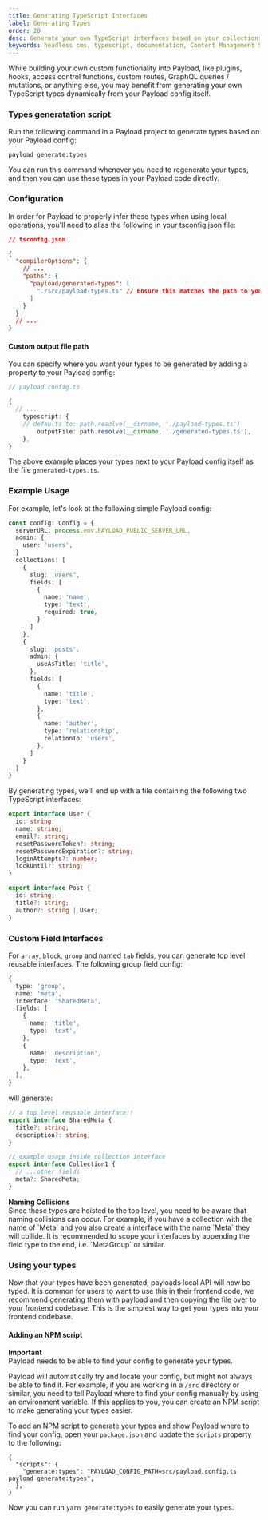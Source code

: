 ```yaml
---
title: Generating TypeScript Interfaces
label: Generating Types
order: 20
desc: Generate your own TypeScript interfaces based on your collections and globals.
keywords: headless cms, typescript, documentation, Content Management System, cms, headless, javascript, node, react, express
---
```


While building your own custom functionality into Payload, like plugins, hooks, access control functions, custom routes, GraphQL queries / mutations, or anything else, you may benefit from generating your own TypeScript types dynamically from your Payload config itself.

### Types generatation script

Run the following command in a Payload project to generate types based on your Payload config:

```
payload generate:types
```

You can run this command whenever you need to regenerate your types, and then you can use these types in your Payload code directly.

### Configuration

In order for Payload to properly infer these types when using local operations, you'll need to alias the following in your tsconfig.json file:

```json
// tsconfig.json

{
  "compilerOptions": {
    // ...
    "paths": {
      "payload/generated-types": [
        "./src/payload-types.ts" // Ensure this matches the path to your typescript outputFile
      ]
    }
  }
  // ...
}
```

#### Custom output file path

You can specify where you want your types to be generated by adding a property to your Payload config:

```ts
// payload.config.ts

{
  // ...
	typescript: {
    // defaults to: path.resolve(__dirname, './payload-types.ts')
		outputFile: path.resolve(__dirname, './generated-types.ts'),
	},
}
```

The above example places your types next to your Payload config itself as the file `generated-types.ts`.

### Example Usage

For example, let's look at the following simple Payload config:

```ts
const config: Config = {
  serverURL: process.env.PAYLOAD_PUBLIC_SERVER_URL,
  admin: {
    user: 'users',
  }
  collections: [
    {
      slug: 'users',
      fields: [
        {
          name: 'name',
          type: 'text',
          required: true,
        }
      ]
    },
    {
      slug: 'posts',
      admin: {
        useAsTitle: 'title',
      },
      fields: [
        {
          name: 'title',
          type: 'text',
        },
        {
          name: 'author',
          type: 'relationship',
          relationTo: 'users',
        },
      ]
    }
  ]
}
```

By generating types, we'll end up with a file containing the following two TypeScript interfaces:

```ts
export interface User {
  id: string;
  name: string;
  email?: string;
  resetPasswordToken?: string;
  resetPasswordExpiration?: string;
  loginAttempts?: number;
  lockUntil?: string;
}

export interface Post {
  id: string;
  title?: string;
  author?: string | User;
}
```

### Custom Field Interfaces

For `array`, `block`, `group` and named `tab` fields, you can generate top level reusable interfaces. The following group field config:

```ts
{
  type: 'group',
  name: 'meta',
  interface: 'SharedMeta',
  fields: [
    {
      name: 'title',
      type: 'text',
    },
    {
      name: 'description',
      type: 'text',
    },
  ],
}
```

will generate:

```ts
// a top level reusable interface!!
export interface SharedMeta {
  title?: string;
  description?: string;
}

// example usage inside collection interface
export interface Collection1 {
  // ...other fields
  meta?: SharedMeta;
}
```

<Banner type="warning">
  <strong>Naming Collisions</strong>
  <br />
  Since these types are hoisted to the top level, you need to be aware that
  naming collisions can occur. For example, if you have a collection with the
  name of `Meta` and you also create a interface with the name `Meta` they will
  collide. It is recommended to scope your interfaces by appending the field
  type to the end, i.e. `MetaGroup` or similar.
</Banner>

### Using your types

Now that your types have been generated, payloads local API will now be typed. It is common for users to want to use this in their frontend code, we recommend generating them with payload and then copying the file over to your frontend codebase. This is the simplest way to get your types into your frontend codebase.

#### Adding an NPM script

<Banner type="warning">
  <strong>Important</strong>
  <br />
  Payload needs to be able to find your config to generate your types.
</Banner>

Payload will automatically try and locate your config, but might not always be able to find it. For example, if you are working in a `/src` directory or similar, you need to tell Payload where to find your config manually by using an environment variable. If this applies to you, you can create an NPM script to make generating your types easier.

To add an NPM script to generate your types and show Payload where to find your config, open your `package.json` and update the `scripts` property to the following:

```
{
  "scripts": {
    "generate:types": "PAYLOAD_CONFIG_PATH=src/payload.config.ts payload generate:types",
  },
}
```

Now you can run `yarn generate:types` to easily generate your types.
